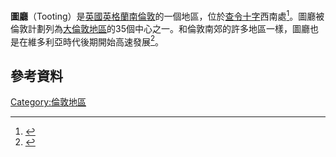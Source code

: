 {{infobox UK place
|中文名 = 圖廳
|country =    英格蘭
|map_type =   Greater London
|region= 倫敦
|population=
|official_name= Tooting
|latitude=      51.4280
|longitude=     -0.1650
|london_borough=           Wandsworth
|constituency_westminster= [[圖丁_(英國國會選區)|圖廳]]
|post_town=          LONDON
|postcode_area=SW
|postcode_district=         SW17 (approx.)
|dial_code=      020
|os_grid_reference=     TQ275715
}}
'''圖廳'''（Tooting）是[[英國|英國]][[英格蘭|英格蘭]][[南倫敦|南倫敦]]的一個地區，位於[[查令十字|查令十字]]西南{{convert|5|mi|km|0}}處<ref name=london_plan_f08>{{cite web |url=http://www.london.gov.uk/thelondonplan/docs/londonplan08.pdf |author=[[Mayor_of_London|Mayor of London]] |publisher=[[Greater_London_Authority|Greater London Authority]] |title=London Plan (Consolidated with Alterations since 2004) |date=February 2008 |deadurl=yes |archiveurl=https://web.archive.org/web/20100602000714/http://www.london.gov.uk/thelondonplan/docs/londonplan08.pdf |archivedate=2010-06-02 |accessdate=2016-02-04 }}</ref>。圖廳被倫敦計劃列為[[大倫敦地區|大倫敦地區]]的35個中心之一。和倫敦南郊的許多地區一樣，圖廳也是在維多利亞時代後期開始高速發展<ref>{{cite web|url=http://www.wandsworth.gov.uk/info/200064/local_history_and_heritage/194/listed_buildings_and_borough_history/6|title=The history of the borough - Listed buildings and borough history - Wandsworth Council|publisher=|access-date=2016-02-04|archive-url=https://web.archive.org/web/20141026234530/http://www.wandsworth.gov.uk/info/200064/local_history_and_heritage/194/listed_buildings_and_borough_history/6|archive-date=2014-10-26|dead-url=yes}}</ref>。

==參考資料==
{{Reflist}}
{{倫敦地區}}
[[Category:倫敦地區|Category:倫敦地區]]